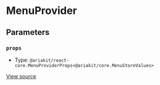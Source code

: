 # MenuProvider

## Parameters

### `props`

- Type: `@ariakit/react-core.MenuProviderProps<@ariakit/core.MenuStoreValues>`

[View source](https://github.com/vtex/shoreline/blob/4b310ee4d/packages/components/src/menu/menu-provider.tsx#L5)
